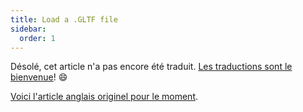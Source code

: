```yaml
---
title: Load a .GLTF file
sidebar:
  order: 1
---
```


Désolé, cet article n'a pas encore été traduit. [Les traductions sont le bienvenue](https://github.com/mrdoob/three.js)! 😄

[Voici l'article anglais originel pour le moment](/manual/en/load-gltf.html).
